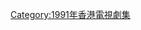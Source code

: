 {{cat year nav
| year = 1991
| cat = 亞視電視劇集
| sortkey = 亞視電視劇集
| article = 亞視電視劇集
| in = 
}}


[[Category:1991年香港電視劇集|Category:1991年香港電視劇集]]